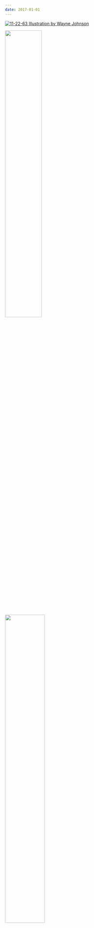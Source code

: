 ```yaml
---
date: 2017-01-01
---
```


[![11-22-63 Illustration by Wayne Johnson](/reading/11-22-63_wayne-johnson.jpeg)](https://cargocollective.com/waynejohnson/HULU-Film-11-22-63)

<a href="https://www.goodreads.com/review/show/762596993"><img width="49.1%" src="/reading/11-22-63-als-diner.jpg"/></a>
<a href="https://www.goodreads.com/review/show/762596993"><img width="50.9%" src="/reading/11-22-63-derry.jpg"/></a>

- Title: **11.22.63 **
- Stephen King

My rating: ★★★★★

Time travel + alternative history. Love it.